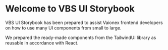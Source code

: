 
<Meta title="Introduction" />

<style></style>

# Welcome to VBS UI Storybook

VBS UI Storybook has been prepared to assist Vaionex frontend developers on how to use many UI components from small to large.

We prepared the ready-made components from the TailwindUI library as reusable in accordance with React.
